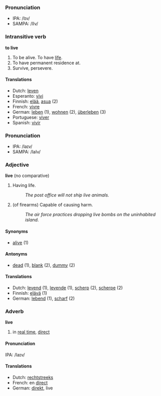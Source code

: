 ===Pronunciation===
*IPA: /lɪv/
*SAMPA: /lIv/

===Intransitive verb===
'''to live'''

#To be alive.  To have [[life]].
#To have permanent residence at.
#Survive, persevere.

====Translations====
*Dutch: [[leven]]
*Esperanto: [[vivi]]
*Finnish: [[elää]], [[asua]] (2)
*French: [[vivre]]
*German: [[leben]] (1), [[wohnen]] (2), [[überleben]] (3)
*Portuguese: [[viver]]
*Spanish: [[vivir]]

===Pronunciation===
*IPA: /laɪv/
*SAMPA: /laIv/

===Adjective===
'''live''' (no comparative)

# Having life.
#: ''The post office will not ship live animals.''
# (of firearms) Capable of causing harm.
#: ''The air force practices dropping live bombs on the uninhabited island.''

====Synonyms====
*[[alive]] (1)

====Antonyms====
*[[dead]] (1), [[blank]] (2), [[dummy]] (2)

====Translations====
*Dutch: [[levend]] (1), [[levende]] (1), [[scherp]] (2), [[scherpe]] (2)
*Finnish: [[elävä]] (1)
*German:  [[lebend]] (1), [[scharf]] (2)

===Adverb===
'''live'''

# in [[real time]], [[direct]]

====Pronunciation====
IPA: /laɪv/

====Translations====
*Dutch: [[rechtstreeks]]
*French: en [[direct]]
*German: [[direkt]], live